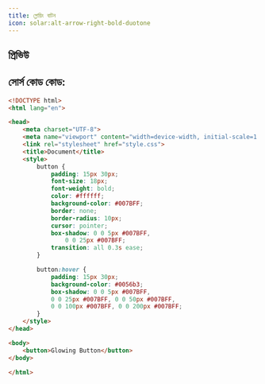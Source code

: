 ```yaml
---
title: গ্লোয়িং বাটন
icon: solar:alt-arrow-right-bold-duotone
---
```


## **প্রিভিউ**

<YouTube videoId="lZaMAtWxFJQ"/>

## সোর্স কোড কোড:  

```html
<!DOCTYPE html>
<html lang="en">

<head>
    <meta charset="UTF-8">
    <meta name="viewport" content="width=device-width, initial-scale=1.0">
    <link rel="stylesheet" href="style.css">
    <title>Document</title>
    <style>
        button {
            padding: 15px 30px;
            font-size: 18px;
            font-weight: bold;
            color: #ffffff;
            background-color: #007BFF;
            border: none;
            border-radius: 10px;
            cursor: pointer;
            box-shadow: 0 0 5px #007BFF,
                0 0 25px #007BFF;
            transition: all 0.3s ease;
        }

        button:hover {
            padding: 15px 30px;
            background-color: #0056b3;
            box-shadow: 0 0 5px #007BFF,
            0 0 25px #007BFF, 0 0 50px #007BFF,
            0 0 100px #007BFF, 0 0 200px #007BFF;
        }
    </style>
</head>

<body>
    <button>Glowing Button</button>
</body>

</html>
``` 